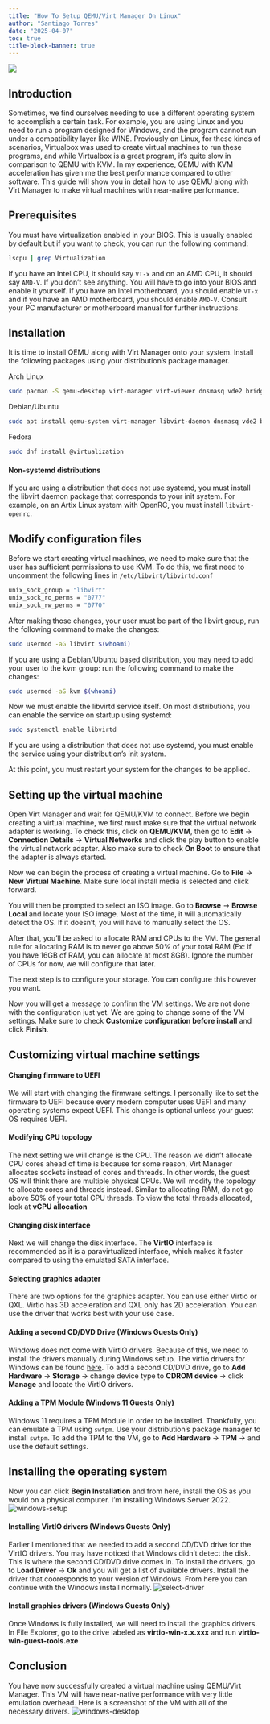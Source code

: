 ```yaml
---
title: "How To Setup QEMU/Virt Manager On Linux"
author: "Santiago Torres"
date: "2025-04-07"
toc: true
title-block-banner: true
---
```


![](qemu.png)

## Introduction
Sometimes, we find ourselves needing to use a different operating system
to accomplish a certain task. For example, you are using Linux and you
need to run a program designed for Windows, and the program cannot
run under a compatibility layer like WINE. Previously on Linux,
for these kinds of scenarios, Virtualbox was used to create virtual
machines to run these programs, and while Virtualbox is a great program,
it's quite slow in comparison to QEMU with KVM. In my experience, QEMU
with KVM acceleration has given me the best performance compared to other
software. This guide will show you in detail how to use QEMU along with
Virt Manager to make virtual machines with near-native performance.

## Prerequisites
You must have virtualization enabled in your BIOS. This is usually enabled
by default but if you want to check, you can run the following command:
```bash
lscpu | grep Virtualization
```

If you have an Intel CPU, it should say `VT-x` and on an AMD CPU, it
should say `AMD-V`. If you don't see anything. You will have to go into
your BIOS and enable it yourself. If you have an Intel motherboard, you
should enable `VT-x` and if you have an AMD motherboard, you should
enable `AMD-V`. Consult your PC manufacturer or motherboard manual for
further instructions.


## Installation
It is time to install QEMU along with Virt Manager onto your system. Install
the following packages using your distribution's package manager.

Arch Linux
```bash
sudo pacman -S qemu-desktop virt-manager virt-viewer dnsmasq vde2 bridge-utils openbsd-netcat libguestfs
```

Debian/Ubuntu
```bash
sudo apt install qemu-system virt-manager libvirt-daemon dnsmasq vde2 bridge-utils netcat-openbsd libguestfs-tools
```

Fedora
```bash
sudo dnf install @virtualization
```

#### Non-systemd distributions
If you are using a distribution that does not use systemd, you must
install the libvirt daemon package that corresponds to your init system.
For example, on an Artix Linux system with OpenRC, you must install
`libvirt-openrc`.

## Modify configuration files
Before we start creating virtual machines, we need to make sure that
the user has sufficient permissions to use KVM. To do this, we first
need to uncomment the following lines in `/etc/libvirt/libvirtd.conf`

```bash
unix_sock_group = "libvirt"
unix_sock_ro_perms = "0777"
unix_sock_rw_perms = "0770"
```

After making those changes, your user must be part of the libvirt group,
run the following command to make the changes:

```bash
sudo usermod -aG libvirt $(whoami)
```

If you are using a Debian/Ubuntu based distribution, you may need to add
your user to the kvm group: run the following command to make the changes:

```bash
sudo usermod -aG kvm $(whoami)
```

Now we must enable the libvirtd service itself. On most distributions,
you can enable the service on startup using systemd:

```bash
sudo systemctl enable libvirtd
```

If you are using a distribution that does not use systemd, you must enable
the service using your distribution's init system.

At this point, you must restart your system for the changes to be applied.

## Setting up the virtual machine
Open Virt Manager and wait for QEMU/KVM to connect. Before we
begin creating a virtual machine, we first must make sure that the
virtual network adapter is working. To check this, click on **QEMU/KVM**,
then go to **Edit** -> **Connection Details** -> **Virtual Networks** and
click the play button to enable the virtual network adapter. Also make sure
to check **On Boot** to ensure that the adapter is always started.

Now we can begin the process of creating a virtual machine. Go to
**File** -> **New Virtual Machine**. Make sure local install media
is selected and click forward.

You will then be prompted to select an ISO image. Go to **Browse** ->
**Browse Local** and locate your ISO image. Most of the time, it will
automatically detect the OS. If it doesn't, you will have to manually
select the OS.

After that, you'll be asked to allocate RAM and CPUs to the VM.
The general rule for allocating RAM is to never go above 50% of your
total RAM (Ex: if you have 16GB of RAM, you can allocate at most 8GB).
Ignore the number of CPUs for now, we will configure that later.

The next step is to configure your storage. You can configure this
however you want.

Now you will get a message to confirm the VM settings. We are not
done with the configuration just yet. We are going to change some
of the VM settings. Make sure to check
**Customize configuration before install** and click **Finish**.

## Customizing virtual machine settings

#### Changing firmware to UEFI
We will start with changing the firmware settings. I personally like
to set the firmware to UEFI because every modern computer uses UEFI
and many operating systems expect UEFI. This change is optional
unless your guest OS requires UEFI.

#### Modifying CPU topology
The next setting we will change is the CPU. The reason we didn't
allocate CPU cores ahead of time is because for some reason,
Virt Manager allocates sockets instead of cores and threads.
In other words, the guest OS will think there are multiple physical
CPUs. We will modify the topology to allocate cores and threads
instead. Similar to allocating RAM, do not go above 50% of your total
CPU threads. To view the total threads allocated, look at
**vCPU allocation**

#### Changing disk interface
Next we will change the disk interface. The **VirtIO** interface
is recommended as it is a paravirtualized interface, which
makes it faster compared to using the emulated SATA interface.

#### Selecting graphics adapter
There are two options for the graphics adapter. You can use
either Virtio or QXL. Virtio has 3D acceleration and QXL only
has 2D acceleration. You can use the driver that works
best with your use case.

#### Adding a second CD/DVD Drive (Windows Guests Only)
Windows does not come with VirtIO drivers. Because of this,
we need to install the drivers manually during Windows setup.
The virtio drivers for Windows can be found
[here](https://github.com/virtio-win/virtio-win-pkg-scripts/blob/master/README.md).
To add a second CD/DVD drive, go to **Add Hardware** -> **Storage**
-> change device type to **CDROM device** -> click **Manage**
and locate the VirtIO drivers.

#### Adding a TPM Module (Windows 11 Guests Only)
Windows 11 requires a TPM Module in order to be installed.
Thankfully, you can emulate a TPM using `swtpm`. Use
your distribution's package manager to install `swtpm`.
To add the TPM to the VM, go to **Add Hardware** ->
**TPM** -> and use the default settings.

## Installing the operating system
Now you can click **Begin Installation** and from here,
install the OS as you would on a physical computer. I'm
installing Windows Server 2022.
![windows-setup](windows_setup.png)

#### Installing VirtIO drivers (Windows Guests Only)
Earlier I mentioned that we needed to add a second CD/DVD
drive for the VirtIO drivers. You may have noticed that
Windows didn't detect the disk. This is where the second
CD/DVD drive comes in. To install the drivers, go to
**Load Driver** -> **Ok** and you will get a list of
available drivers. Install the driver that cooresponds to
your version of Windows. From here you can continue
with the Windows install normally.
![select-driver](select_driver.png)

#### Install graphics drivers (Windows Guests Only)
Once Windows is fully installed, we will need to install
the graphics drivers. In File Explorer, go to the drive
labeled as **virtio-win-x.x.xxx** and run
**virtio-win-guest-tools.exe**

## Conclusion
You have now successfully created a virtual machine
using QEMU/Virt Manager. This VM will have near-native
performance with very little emulation overhead. Here
is a screenshot of the VM with all of the necessary drivers.
![windows-desktop](windows_desktop.png)
